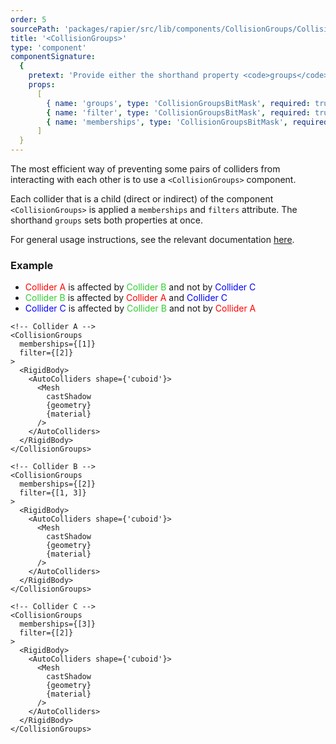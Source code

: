```yaml
---
order: 5
sourcePath: 'packages/rapier/src/lib/components/CollisionGroups/CollisionGroups.svelte'
title: '<CollisionGroups>'
type: 'component'
componentSignature:
  {
    pretext: 'Provide either the shorthand property <code>groups</code> to set both <code>memberships</code> and <code>filter</code> to the same value or set them up individually.',
    props:
      [
        { name: 'groups', type: 'CollisionGroupsBitMask', required: true },
        { name: 'filter', type: 'CollisionGroupsBitMask', required: true },
        { name: 'memberships', type: 'CollisionGroupsBitMask', required: true }
      ]
  }
---
```



The most efficient way of preventing some pairs of colliders from interacting with each other is to use a `<CollisionGroups>` component.

Each collider that is a child (direct or indirect) of the component `<CollisionGroups>` is applied a `memberships` and `filters` attribute. The shorthand `groups` sets both properties at once.

For general usage instructions, see the relevant documentation [here](https://rapier.rs/docs/user_guides/javascript/colliders#collision-groups-and-solver-groups).

### Example

- <span style="color: red">Collider A</span> is affected by <span style="color: limegreen">
  	Collider B
  </span> and not by <span style="color: blue">Collider C</span>
- <span style="color: limegreen">Collider B</span> is affected by <span style="color: red">
  	Collider A
  </span> and <span style="color: blue">Collider C</span>
- <span style="color: blue">Collider C</span> is affected by <span style="color: limegreen">
  	Collider B
  </span> and not by <span style="color: red">Collider A</span>

<Example path="rapier/collision-groups" />

```svelte
<!-- Collider A -->
<CollisionGroups
  memberships={[1]}
  filter={[2]}
>
  <RigidBody>
    <AutoColliders shape={'cuboid'}>
      <Mesh
        castShadow
        {geometry}
        {material}
      />
    </AutoColliders>
  </RigidBody>
</CollisionGroups>

<!-- Collider B -->
<CollisionGroups
  memberships={[2]}
  filter={[1, 3]}
>
  <RigidBody>
    <AutoColliders shape={'cuboid'}>
      <Mesh
        castShadow
        {geometry}
        {material}
      />
    </AutoColliders>
  </RigidBody>
</CollisionGroups>

<!-- Collider C -->
<CollisionGroups
  memberships={[3]}
  filter={[2]}
>
  <RigidBody>
    <AutoColliders shape={'cuboid'}>
      <Mesh
        castShadow
        {geometry}
        {material}
      />
    </AutoColliders>
  </RigidBody>
</CollisionGroups>
```
